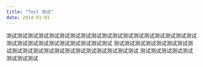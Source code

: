 ```yaml
---
title: "Test 测试"
date: 2014-01-01
---
```



测试测试测试测试测试测试测试测试测试测试测试测试测试测试测试测试测试测试测试测试测试测试测试测试测试测试测试测试
测试测试测试测试测试测试测试测试测试测试测试测试测试测试测试测试测试测试测试测试
测试测试测试测试测试测试测试测试
